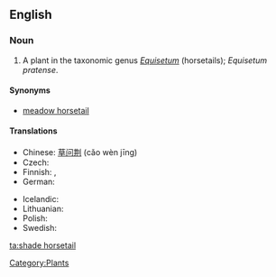 ==English==

===Noun===
{{en-noun|sg=[[shade]] [[horsetail]]}}

# A plant in the taxonomic genus ''[[Equisetum]]'' (horsetails); ''Equisetum pratense''.

====Synonyms====
* [[meadow horsetail]]

====Translations====
{{trans-top|Equisetum pratense}}
* Chinese: [[草问荆]] (cǎo wèn jīng)
* Czech: {{t|cs|přeslička luční}}
* Finnish: {{t+|fi|lehtokorte}}, {{t-|fi|niittykorte}}
* German: {{t|de|Wiesen-Schachtelhalm|m}}
{{trans-mid}}
* Icelandic: {{t|is|vallelfting|f}}
* Lithuanian: {{t|lt|ožkabarzdis asiūklis|xs=Lithuanian}}
* Polish: {{t|pl|skrzyp łąkowy|m}}
* Swedish: {{t|sv|ängsfräken}}
{{trans-bottom}}

[[Category:Plants]]

[[ta:shade horsetail]]